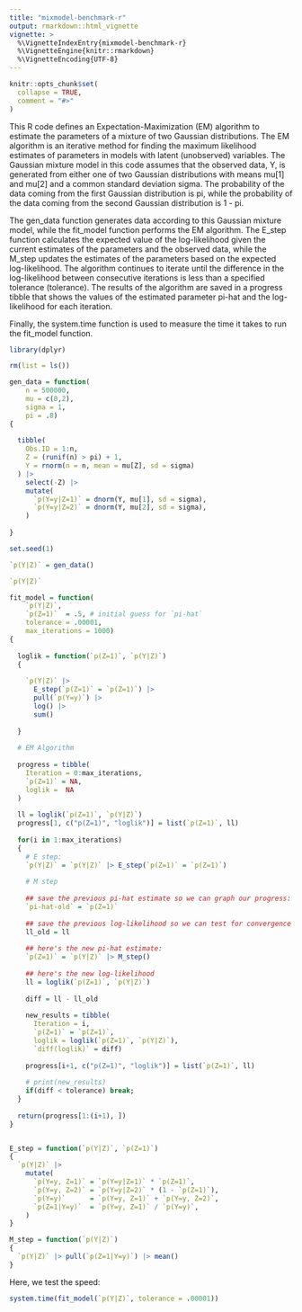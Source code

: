 ```yaml
---
title: "mixmodel-benchmark-r"
output: rmarkdown::html_vignette
vignette: >
  %\VignetteIndexEntry{mixmodel-benchmark-r}
  %\VignetteEngine{knitr::rmarkdown}
  %\VignetteEncoding{UTF-8}
---
```


```r
knitr::opts_chunk$set(
  collapse = TRUE,
  comment = "#>"
)
```

This R code defines an Expectation-Maximization (EM) algorithm to estimate the parameters of a mixture of two Gaussian distributions. The EM algorithm is an iterative method for finding the maximum likelihood estimates of parameters in models with latent (unobserved) variables. The Gaussian mixture model in this code assumes that the observed data, Y, is generated from either one of two Gaussian distributions with means mu[1] and mu[2] and a common standard deviation sigma. The probability of the data coming from the first Gaussian distribution is pi, while the probability of the data coming from the second Gaussian distribution is 1 - pi.

The gen_data function generates data according to this Gaussian mixture model, while the fit_model function performs the EM algorithm. The E_step function calculates the expected value of the log-likelihood given the current estimates of the parameters and the observed data, while the M_step updates the estimates of the parameters based on the expected log-likelihood. The algorithm continues to iterate until the difference in the log-likelihood between consecutive iterations is less than a specified tolerance (tolerance). The results of the algorithm are saved in a progress tibble that shows the values of the estimated parameter pi-hat and the log-likelihood for each iteration.

Finally, the system.time function is used to measure the time it takes to run the fit_model function.

```r

library(dplyr)

rm(list = ls())

gen_data = function(
    n = 500000,
    mu = c(0,2),
    sigma = 1,
    pi = .8)
{
  
  tibble(
    Obs.ID = 1:n,
    Z = (runif(n) > pi) + 1,
    Y = rnorm(n = n, mean = mu[Z], sd = sigma)
  ) |>
    select(-Z) |>
    mutate(
      `p(Y=y|Z=1)` = dnorm(Y, mu[1], sd = sigma),
      `p(Y=y|Z=2)` = dnorm(Y, mu[2], sd = sigma),
    )
  
}

set.seed(1)

`p(Y|Z)` = gen_data()

`p(Y|Z)`
```

```r

fit_model = function(
    `p(Y|Z)`,
    `p(Z=1)`  = .5, # initial guess for `pi-hat`
    tolerance = .00001,
    max_iterations = 1000)
{
  
  loglik = function(`p(Z=1)`, `p(Y|Z)`)
  {
    
    `p(Y|Z)` |>
      E_step(`p(Z=1)` = `p(Z=1)`) |>
      pull(`p(Y=y)`) |>
      log() |>
      sum()
    
  }
  
  # EM Algorithm
  
  progress = tibble(
    Iteration = 0:max_iterations,
    `p(Z=1)` = NA,
    loglik =  NA
  )
  
  ll = loglik(`p(Z=1)`, `p(Y|Z)`)
  progress[1, c("p(Z=1)", "loglik")] = list(`p(Z=1)`, ll)
  
  for(i in 1:max_iterations)
  {
    # E step:
    `p(Y|Z)` = `p(Y|Z)` |> E_step(`p(Z=1)` = `p(Z=1)`)
    
    # M step
    
    ## save the previous pi-hat estimate so we can graph our progress:
    `pi-hat-old` = `p(Z=1)`
    
    ## save the previous log-likelihood so we can test for convergence
    ll_old = ll
    
    ## here's the new pi-hat estimate:
    `p(Z=1)` = `p(Y|Z)` |> M_step()
    
    ## here's the new log-likelihood
    ll = loglik(`p(Z=1)`, `p(Y|Z)`)
    
    diff = ll - ll_old
    
    new_results = tibble(
      Iteration = i,
      `p(Z=1)` = `p(Z=1)`,
      loglik = loglik(`p(Z=1)`, `p(Y|Z)`),
      `diff(loglik)` = diff)
    
    progress[i+1, c("p(Z=1)", "loglik")] = list(`p(Z=1)`, ll)
    
    # print(new_results)
    if(diff < tolerance) break;
  }
  
  return(progress[1:(i+1), ])
}


E_step = function(`p(Y|Z)`, `p(Z=1)`)
{
  `p(Y|Z)` |>
    mutate(
      `p(Y=y, Z=1)` = `p(Y=y|Z=1)` * `p(Z=1)`,
      `p(Y=y, Z=2)` = `p(Y=y|Z=2)` * (1 - `p(Z=1)`),
      `p(Y=y)`      = `p(Y=y, Z=1)` + `p(Y=y, Z=2)`,
      `p(Z=1|Y=y)`  = `p(Y=y, Z=1)` / `p(Y=y)`,
    )
}

M_step = function(`p(Y|Z)`)
{
  `p(Y|Z)` |> pull(`p(Z=1|Y=y)`) |> mean()
}

```

Here, we test the speed:

```r
system.time(fit_model(`p(Y|Z)`, tolerance = .00001))


```
